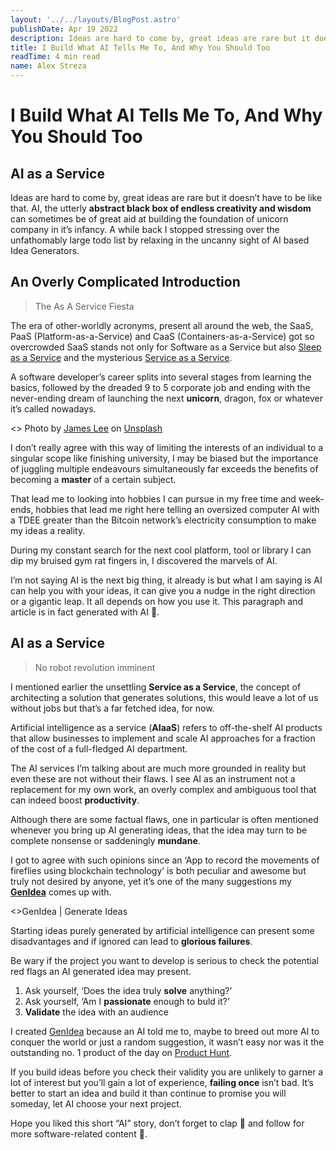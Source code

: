 ```yaml
---
layout: '../../layouts/BlogPost.astro'
publishDate: Apr 19 2022
description: Ideas are hard to come by, great ideas are rare but it doesn’t have to be like that. AI, the utterly abstract black box of endless creativity and wisdom can sometimes be of great aid at building the…
title: I Build What AI Tells Me To, And Why You Should Too
readTime: 4 min read
name: Alex Streza
---
```



<BlogImage src="https://miro.medium.com/max/700/1*h-N3nqNmqN4hkcYYq2SKIA.png" />

# I Build What AI Tells Me To, And Why You Should Too

## AI as a Service

Ideas are hard to come by, great ideas are rare but it doesn’t have to be like that. AI, the utterly **abstract black box of endless creativity and wisdom** can sometimes be of great aid at building the foundation of unicorn company in it’s infancy. A while back I stopped stressing over the unfathomably large todo list by relaxing in the uncanny sight of AI based Idea Generators.

## An Overly Complicated Introduction

> The As A Service Fiesta

The era of other-worldly acronyms, present all around the web, the SaaS, PaaS (Platform-as-a-Service) and CaaS (Containers-as-a-Service) got so overcrowded SaaS stands not only for Software as a Service but also [Sleep as a Service](https://nikhilthota.medium.com/sleep-as-a-service-saas-e0efa0924297) and the mysterious [Service as a Service](https://www.ft.com/content/f88bc87a-0e4b-11e2-8b92-00144feabdc0).

A software developer’s career splits into several stages from learning the basics, followed by the dreaded 9 to 5 corporate job and ending with the never-ending dream of launching the next **unicorn**, dragon, fox or whatever it’s called nowadays.

<BlogImage src="https://miro.medium.com/max/700/0*-P5H8Yg1I4wNVo6x">
  <>
    Photo by
    <a href="https://unsplash.com/@picsbyjameslee">James Lee</a>
    on
    <a href="https://unsplash.com">Unsplash</a>
  </>
</BlogImage>

I don’t really agree with this way of limiting the interests of an individual to a singular scope like finishing university, I may be biased but the importance of juggling multiple endeavours simultaneously far exceeds the benefits of becoming a **master** of a certain subject.

That lead me to looking into hobbies I can pursue in my free time and week-ends, hobbies that lead me right here telling an oversized computer AI with a TDEE greater than the Bitcoin network’s electricity consumption to make my ideas a reality.

During my constant search for the next cool platform, tool or library I can dip my bruised gym rat fingers in, I discovered the marvels of AI.

I’m not saying AI is the next big thing, it already is but what I am saying is AI can help you with your ideas, it can give you a nudge in the right direction or a gigantic leap. It all depends on how you use it. This paragraph and article is in fact generated with AI 🤖.

## AI as a Service

> No robot revolution imminent

I mentioned earlier the unsettling **Service as a Service**, the concept of architecting a solution that generates solutions, this would leave a lot of us without jobs but that’s a far fetched idea, for now.

Artificial intelligence as a service (**AIaaS**) refers to off-the-shelf AI products that allow businesses to implement and scale AI approaches for a fraction of the cost of a full-fledged AI department.

The AI services I’m talking about are much more grounded in reality but even these are not without their flaws. I see AI as an instrument not a replacement for my own work, an overly complex and ambiguous tool that can indeed boost **productivity**.

Although there are some factual flaws, one in particular is often mentioned whenever you bring up AI generating ideas, that the idea may turn to be complete nonsense or saddeningly **mundane**.

I got to agree with such opinions since an ‘App to record the movements of fireflies using blockchain technology’ is both peculiar and awesome but truly not desired by anyone, yet it’s one of the many suggestions my [**GenIdea**](https://www.genidea.app/) comes up with.

<BlogImage src="https://miro.medium.com/max/700/1*Ciyc_iQhVIlLcgKDlt8dLA.png">
  <>GenIdea | Generate Ideas </>
</BlogImage>

Starting ideas purely generated by artificial intelligence can present some disadvantages and if ignored can lead to **glorious failures**.

Be wary if the project you want to develop is serious to check the potential red flags an AI generated idea may present.

1.  Ask yourself, ‘Does the idea truly **solve** anything?’
2.  Ask yourself, ‘Am I **passionate** enough to buld it?’
3.  **Validate** the idea with an audience

I created [GenIdea](https://www.genidea.app/) because an AI told me to, maybe to breed out more AI to conquer the world or just a random suggestion, it wasn’t easy nor was it the outstanding no. 1 product of the day on [Product Hunt](https://www.producthunt.com/posts/genidea).

If you build ideas before you check their validity you are unlikely to garner a lot of interest but you’ll gain a lot of experience, **failing once** isn’t bad. It’s better to start an idea and build it than continue to promise you will someday, let AI choose your next project.

Hope you liked this short “AI” story, don’t forget to clap **👏** and follow for more software-related content 🚀.
